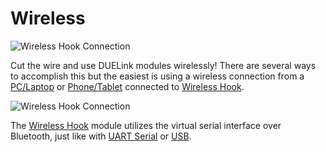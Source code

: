 # Wireless


![Wireless Hook Connection](pathname:///img/wirelesshook-connection.png)

Cut the wire and use DUELink modules wirelessly! There are several ways to accomplish this but the easiest is using a wireless connection from a [PC/Laptop](../hw/pc-laptop) or [Phone/Tablet](../hw/phone-tablet) connected to [Wireless Hook](../products/adwirelesshook-a).

![Wireless Hook Connection](pathname:///img/wireless-hook.png)

The [Wireless Hook](../products/adwirelesshook-a) module utilizes the virtual serial interface over Bluetooth, just like with [UART Serial](uart) or [USB](usb).
